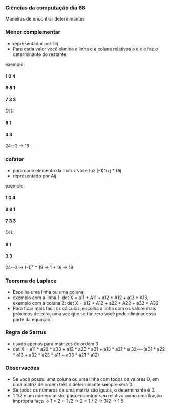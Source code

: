 




### Ciências da computação dia 68

Maneiras de encontrar determinantes

### Menor complementar

-   representador por Dij
-   Para cada valor você elimina a linha e a coluna relativos a ele e
    faz o determinante do restante

exemplo:

#### 1 0 4

#### 9 8 1

#### 7 3 3

*D11:*

#### 8 1

#### 3 3

24--3 → 19








### cofator

-   para cada elemento da matriz você faz (-1)\^i+j \* Dij
-   representado por Aij

exemplo:

#### 1 0 4

#### 9 8 1

#### 7 3 3

*D11:*

#### 8 1

#### 3 3

24--3 → (-1)² \* 19 → 1 \* 19 → 19








### Teorema de Laplace

-   Escolha uma linha ou uma coluna:
-   exemplo com a linha 1: det X = a11 \* A11 + a12 \* A12 + a13 \* A13,
    exemplo com a coluna 2: det X = a12 \* A12 + a22 \* A22 + a32 \* A32
-   Para ficar mais fácil os cálculos, escolha a linha com os valore
    mais próximos de zero, uma vez que se for zero você pode eliminar
    essa parte da equação.








### Regra de Sarrus

-   usado apenas para matrizes de ordem 3
-   det X = a11 \* a22 \* a33 + a12 \* a23 \* a31 + a13 \* a21 \* a
    32 --- (a31 \* a22 \* a13 + a32 \* a23 \* a11 + a33 \* a21 \* a12)








### Observações

-   Se você possui uma coluna ou uma linha com todos os valores 0, em
    uma matriz de ordem três o determinante sempre será 0.
-   Se todos os números de uma matriz são iguais, o determinante é 0.
-   1 1/2 é um número misto, para encontrar seu relativo como uma fração
    imprópria faça → 1 \* 2 + 1 /2 → 2 + 1 / 2 → 3/2 → 1.5


